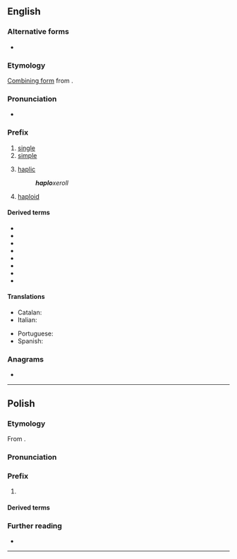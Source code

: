 ==English==

===Alternative forms===
* {{l|en|aplo-}}

===Etymology===
{{root|en|ine-pro|*sem-}}
[[combining form|Combining form]] from {{der|en|grc|ἁπλόος||single, simple}}.

===Pronunciation===
* {{a|GA}} {{IPA|en|/hæploʊ-/}}

===Prefix===
{{en-prefix}}

# [[single]]
# [[simple]]
# {{lb|en|soil science}} [[haplic]]
#: '''''haplo'''xeroll''
# {{lb|en|genetics}} [[haploid]]

====Derived terms====
{{prefixsee|en}}
* {{l|en|haploandesitic}}
* {{l|en|haplocheirus}}
* {{l|en|haplochromine}}
* {{l|en|haplochromis}}
* {{l|en|haplocoelopsis}}
* {{l|en|haplogranitic}}
* {{l|en|haplophase}}
* {{l|en|haplotephritic}}

====Translations====
{{trans-top}}
* Catalan: {{t|ca|haplo-}}
* Italian: {{t+|it|aplo-}}
{{trans-mid}}
* Portuguese: {{t|pt|haplo-}}
* Spanish: {{t|es|haplo-}}
{{trans-bottom}}

===Anagrams===
* {{anagrams|en|a=ahlop|HOLAP}}

----

==Polish==

===Etymology===
From {{der|pl|grc|ἁπλόος}}.

===Pronunciation===
{{pl-p}}
{{rfap|pl}}

===Prefix===
{{head|pl|prefix}}

# {{non-gloss definition|[[haplo-]]}}
#: {{prefixusex|pl|faza|haplofaza}}

====Derived terms====
{{prefixsee|pl}}

===Further reading===
* {{R:PWN}}

----